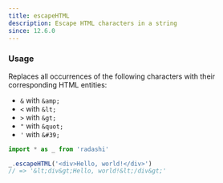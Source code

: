 ```yaml
---
title: escapeHTML
description: Escape HTML characters in a string
since: 12.6.0
---
```


### Usage

Replaces all occurrences of the following characters with their corresponding HTML entities:

- `&` with `&amp;`
- `<` with `&lt;`
- `>` with `&gt;`
- `"` with `&quot;`
- `'` with `&#39;`

```ts
import * as _ from 'radashi'

_.escapeHTML('<div>Hello, world!</div>')
// => '&lt;div&gt;Hello, world!&lt;/div&gt;'
```
